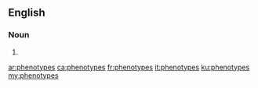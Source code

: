 ==English==

===Noun===
{{head|en|plural}}

# {{plural of|phenotype|lang=en}}

[[ar:phenotypes]]
[[ca:phenotypes]]
[[fr:phenotypes]]
[[it:phenotypes]]
[[ku:phenotypes]]
[[my:phenotypes]]